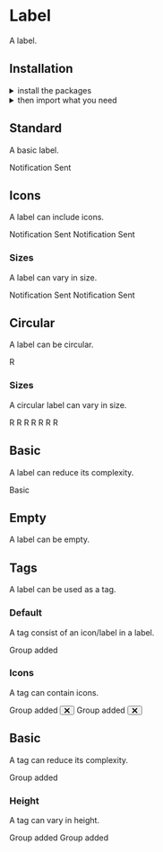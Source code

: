 
<Meta title="Components|Label" />

<Anchor storyId="components-label--standard" />

<SemanticLink docPath="/elements/label/" />

# Label

A label.

## Installation

<details style={{ marginBottom: "10px" }}><summary>install the packages</summary>

Install from <a href={INSTALLATION_PAGE}>the React bundle</a> or as a single package:

```bash
npm install @orbit-ui/css-normalize @orbit-ui/tachyons @orbit-ui/semantic-ui-theme semantic-ui-react
```
</details>

<details><summary>then import what you need</summary>

```javascript
    import { Button, Icon, Label } from "semantic-ui-react";
```
</details>

## Standard

A basic label.

<Preview>
    <Story name="standard">
        <Label>Notification Sent</Label>
    </Story>
</Preview>

## Icons

A label can include icons.

<Preview>
    <Story name="icons">
        <div className="flex">
            <Label>
            Notification Sent <Icon name="search" />
            </Label>
            <Label>
                <CommunicationIcon className="h6 w6 fill-marine-500 mr1" />
        Notification Sent <Icon name="search" />
            </Label>
        </div>
    </Story>
</Preview>

### Sizes

A label can vary in size.

<Preview>
    <Story name="sizes">
        <div className="flex items-start">
            <Label size="small">Notification Sent</Label>
            <Label size="large">Notification Sent</Label>
        </div>
    </Story>
</Preview>

## Circular

A label can be circular.

<Preview>
    <Story name="circular">
        <Label circular>R</Label>
    </Story>
</Preview>

### Sizes

A circular label can vary in size.

<Preview>
    <Story name="circular sizes">
        <div>
            <Label circular size="tiny">R</Label>
            <Label circular size="small">R</Label>
            <Label circular size="medium">R</Label>
            <Label circular size="large">R</Label>
            <Label circular size="big">R</Label>
            <Label circular size="huge">R</Label>
            <Label circular size="massive">R</Label>
        </div>
    </Story>
</Preview>

## Basic

A label can reduce its complexity.

<Preview>
    <Story name="basic">
        <Label basic>Basic</Label>
    </Story>
</Preview>

## Empty

A label can be empty.

<Preview>
    <Story name="empty">
        <Label circular size="tiny" empty color="red" />
    </Story>
</Preview>

## Tags

A label can be used as a tag.

### Default

A tag consist of an icon/label in a label.

<Preview>
    <Story name="tag standard">
        <Label>
            <Label circular empty size="mini" color="red" />
            Group added
        </Label>
    </Story>
</Preview>

### Icons

A tag can contain icons.

<Preview>
    <Story name="tag icons">
        <div className="flex items-start">
            <Label>
                <Label circular empty size="mini" color="red" />
                Group added
                <Button icon circular size="tiny" className="transparent">
                    <svg width="10" height="10" xmlns="http://www.w3.org/2000/svg">
                        <g transform="rotate(45 7.207 4.793)">
                            <rect x=".121" y="5.707" width="12" height="2" rx="1" />
                            <rect x="5" y=".828" width="2" height="12" rx="1" />
                        </g>
                    </svg>
                </Button>
            </Label>
            <Label>
                <CommunicationIcon className="h6 w6 fill-marine-500 mr1" />
            Group added
                <Button icon circular size="tiny" className="transparent">
                    <svg width="10" height="10" xmlns="http://www.w3.org/2000/svg">
                        <g transform="rotate(45 7.207 4.793)">
                            <rect x=".121" y="5.707" width="12" height="2" rx="1" />
                            <rect x="5" y=".828" width="2" height="12" rx="1" />
                        </g>
                    </svg>
                </Button>
            </Label>
        </div>
    </Story>
</Preview>

## Basic

A tag can reduce its complexity.

<Preview>
    <Story name="tag basic">
        <Label basic>
            <Label circular empty size="mini" color="red" />
        Group added
        </Label>
    </Story>
</Preview>

### Height

A tag can vary in height.

<Preview>
    <Story name="tag heights">
        <div className="flex items-start">
            <Label size="small">
                <Label circular empty size="mini" color="red" />
            Group added
            </Label>
            <Label size="large">
                <Label circular empty size="mini" color="red" />
            Group added
            </Label>
        </div>
    </Story>
</Preview>
